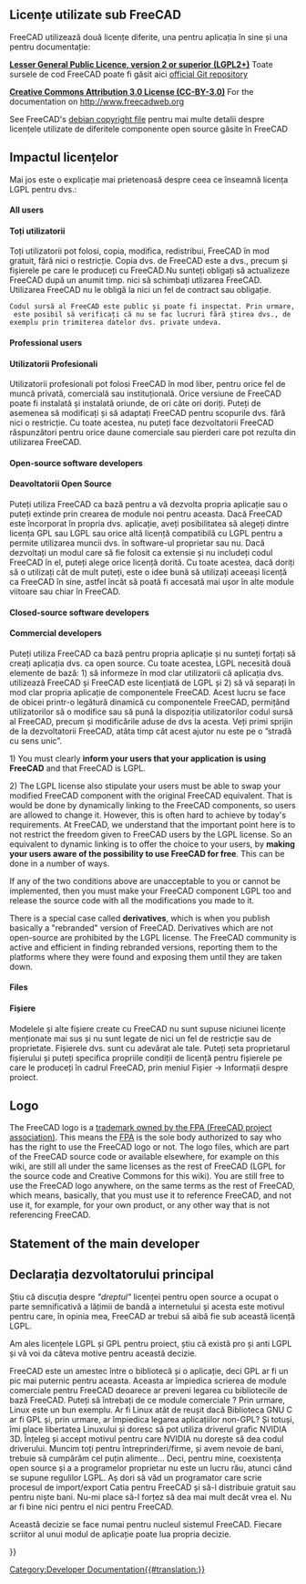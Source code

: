 <languages/>

{{Docnav
|[[Dialog_creation|Dialog creation]]
|[[Compile_on_Windows|Compiling on Windows]]
}}

{{TOCright}}

<span id="Licenses_used_in_FreeCAD"></span>
<div class="mw-translate-fuzzy">
== Licențe utilizate sub FreeCAD ==
</div>

FreeCAD utilizează două licențe diferite, una pentru aplicația în sine și una pentru documentație:

<div class="mw-translate-fuzzy">
'''[[wikipedia:LGPL|Lesser General Public Licence, version 2 or superior (LGPL2+)]]''' 
Toate sursele de cod FreeCAD poate fi găsit aici  [https://github.com/FreeCAD/FreeCAD official Git repository]
</div>

<div class="mw-translate-fuzzy">
'''[http://creativecommons.org/licenses/by/3.0/ Creative Commons Attribution 3.0 License (CC-BY-3.0)]''' For the documentation on http://www.freecadweb.org
</div>

See FreeCAD's [http://sourceforge.net/p/free-cad/code/ci/master/tree/package/debian/copyright debian copyright file] pentru mai multe detalii despre licențele utilizate de diferitele componente open source găsite în FreeCAD

<span id="Impact_of_the_licenses"></span>
<div class="mw-translate-fuzzy">
== Impactul licențelor ==
</div>

Mai jos este o explicație mai prietenoasă despre ceea ce înseamnă licența LGPL pentru dvs.:

==== All users ====

<div class="mw-translate-fuzzy">
==== Toți utilizatorii ====
Toți utilizatorii pot folosi, copia, modifica, redistribui, FreeCAD în mod gratuit, fără nici o restricție. Copia dvs. de FreeCAD este a dvs., precum și fișierele pe care le produceți cu FreeCAD.Nu sunteți obligați să actualizeze FreeCAD după un anumit timp. nici să schimbați utlizarea FreeCAD. Utilizarea FreeCAD nu le obligă la nici un fel de contract sau obligație.

 Codul sursă al FreeCAD este public și poate fi inspectat. Prin urmare, este posibil să verificați că nu se fac lucruri fără știrea dvs., de exemplu prin trimiterea datelor dvs. private undeva.
</div>

==== Professional users ====

<div class="mw-translate-fuzzy">
==== Utilizatorii Profesionali ====
Utilizatorii profesionali pot folosi FreeCAD în mod liber, pentru orice fel de muncă privată, comercială sau instituțională. Orice versiune de FreeCAD poate fi instalată și instalată oriunde, de ori câte ori doriți. Puteți de asemenea să modificați și să adaptați FreeCAD pentru scopurile dvs. fără nici o restricție. Cu toate acestea, nu puteți face dezvoltatorii FreeCAD răspunzători pentru orice daune comerciale sau pierderi care pot rezulta din utilizarea FreeCAD.
</div>

==== Open-source software developers ====

<div class="mw-translate-fuzzy">
==== Deavoltatorii Open Source ====
Puteți utiliza FreeCAD ca bază pentru a vă dezvolta propria aplicație sau o puteți extinde prin crearea de module noi pentru aceasta. Dacă FreeCAD este încorporat în propria dvs. aplicație, aveți posibilitatea să alegeți dintre licența GPL sau LGPL sau orice altă licență compatibilă cu LGPL pentru a permite utilizarea muncii dvs. în software-ul proprietar sau nu. Dacă dezvoltați un modul care să fie folosit ca extensie și nu includeți codul FreeCAD în el, puteți alege orice licență dorită. Cu toate acestea, dacă doriți să o utilizați cât de mult puteți, este o idee bună să utilizați aceeași licență ca FreeCAD în sine, astfel încât să poată fi accesată mai ușor în alte module viitoare sau chiar în FreeCAD.
</div>

==== Closed-source software developers ====

<div class="mw-translate-fuzzy">
==== Commercial developers ====
Puteți utiliza FreeCAD ca bază pentru propria aplicație și nu sunteți forțați să creați aplicația dvs. ca open source. Cu toate acestea, LGPL necesită două elemente de bază: 1) să informeze în mod clar utilizatorii că aplicația dvs. utilizează FreeCAD și FreeCAD este licențiată de LGPL și 2) să vă separați în mod clar propria aplicație de componentele FreeCAD. Acest lucru se face de obicei printr-o legătură dinamică cu componentele FreeCAD, permițând utilizatorilor să o modifice sau să pună la dispoziția utilizatorilor codul sursă al FreeCAD, precum și modificările aduse de dvs la acesta. Veți primi sprijin de la dezvoltatorii FreeCAD, atâta timp cât acest ajutor nu este pe o ”stradă cu sens unic”.
</div>

1) You must clearly '''inform your users that your application is using FreeCAD''' and that FreeCAD is LGPL.

2) The LGPL license also stipulate your users must be able to swap your modified FreeCAD component with the original FreeCAD equivalent. That is would be done by dynamically linking to the FreeCAD components, so users are allowed to change it. However, this is often hard to achieve by today's requirements. At FreeCAD, we understand that the important point here is to not restrict the freedom given to FreeCAD users by the LGPL license. So an equivalent to dynamic linking is to offer the choice to your users, by '''making your users aware of the possibility to use FreeCAD for free'''. This can be done in a number of ways.

If any of the two conditions above are unacceptable to you or cannot be implemented, then you must make your FreeCAD component LGPL too and release the source code with all the modifications you made to it.

There is a special case called '''derivatives''', which is when you publish basically a "rebranded" version of FreeCAD. Derivatives which are not open-source are prohibited by the LGPL license. The FreeCAD community is active and efficient in finding rebranded versions, reporting them to the platforms where they were found and exposing them until they are taken down.

==== Files ====

<div class="mw-translate-fuzzy">
==== Fișiere ====
Modelele și alte fișiere create cu FreeCAD nu sunt supuse niciunei licențe menționate mai sus și nu sunt legate de nici un fel de restricție sau de proprietate. Fișierele dvs. sunt cu adevărat ale tale. Puteți seta proprietarul fișierului și puteți specifica propriile condiții de licență pentru fișierele pe care le produceți în cadrul FreeCAD, prin meniul Fișier -> Informații despre proiect.
</div>

== Logo ==

The FreeCAD logo is a [https://fpa.freecad.org/documents/Trademark.pdf trademark owned by the FPA (FreeCAD project association)]. This means the [https://fpa.freecad.org FPA] is the sole body authorized to say who has the right to use the FreeCAD logo or not. The logo files, which are part of the FreeCAD source code or available elsewhere, for example on this wiki, are still all under the same licenses as the rest of FreeCAD (LGPL for the source code and Creative Commons for this wiki). You are still free to use the FreeCAD logo anywhere, on the same terms as the rest of FreeCAD, which means, basically, that you must use it to reference FreeCAD, and not use it, for example, for your own product, or any other way that is not referencing FreeCAD.

== Statement of the main developer ==

<div class="mw-translate-fuzzy">
== Declarația dezvoltatorului principal ==
Știu că discuția despre  ''"dreptul" '' licenței pentru open source a ocupat o parte semnificativă a lățimii de bandă a internetului și acesta este motivul pentru care, în opinia mea, FreeCAD ar trebui să aibă fie sub această licență LGPL.
</div>

<div class="mw-translate-fuzzy">
Am ales licențele LGPL și GPL pentru proiect, știu că există pro și anti LGPL și vă voi da câteva motive pentru această decizie.
</div>

FreeCAD este un amestec între o bibliotecă și o aplicație, deci GPL ar fi un pic mai puternic pentru aceasta. Aceasta ar împiedica scrierea de module comerciale pentru FreeCAD deoarece ar preveni legarea cu bibliotecile de bază  FreeCAD. Puteți să întrebați de ce module comerciale ? Prin urmare, Linux este un bun exemplu. Ar fi Linux atât de reușit dacă  Biblioteca GNU C ar fi GPL și, prin urmare, ar împiedica legarea aplicațiilor non-GPL? Și totuși, îmi place libertatea Linuxului și doresc să pot utiliza driverul grafic NVIDIA 3D. Înțeleg și accept motivul pentru care NVIDIA nu dorește să dea codul driverului. Muncim toți pentru întreprinderi/firme, și avem nevoie de bani, trebuie să cumpărăm cel puțin alimente... Deci, pentru mine, coexistența open source și a a programelor proprietar nu este un lucru rău, atunci când se supune regulilor LGPL. Aș dori să văd un programator care scrie procesul de import/export Catia pentru FreeCAD și să-l distribuie gratuit sau pentru niște bani. Nu-mi place să-l forțez să dea mai mult decât vrea el. Nu ar fi bine nici pentru el nici pentru FreeCAD.

Această decizie se face numai pentru nucleul sistemul FreeCAD. Fiecare scriitor al unui modul de aplicație poate lua propria decizie.

{{Quote|Jürgen Riegel|15 October 2006}}


<div class="mw-translate-fuzzy">
{{docnav|Dialog creation|Tracker}}
</div>

{{Userdocnavi{{#translation:}}}}
[[Category:Developer Documentation{{#translation:}}]]